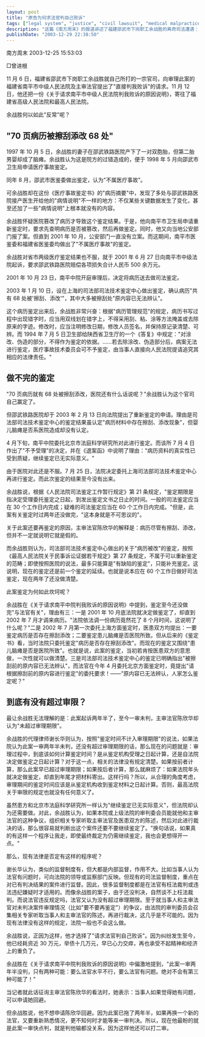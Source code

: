 ---
layout: post
title: "原告为何求法官判自己败诉"
tags: ["legal system", "justice", "civil lawsuit", "medical malpractice", "judicial process", "china"]
description: "这篇《南方周末》的报道讲述了福建邵武市下岗职工余战胜的离奇司法遭遇：因认为医院人员过失导致儿子脑瘫，他提起医疗赔偿诉讼。虽然司法鉴定证实病历被篡改 68 处，但案件拖延两年半未判，令原告精神和经济负担沉重，最终不得不向法院提出'请求判我败诉'的异常请求，以期能获得二审机会。"
publishDate: "2003-12-29 22:38:50"
---

南方周末 2003-12-25 15:53:03

□曾进根

11 月 6 日，福建省邵武市下岗职工余战胜就自己所打的一宗官司，向审理此案的福建省南平市中级人民法院及主审法官提出了"直接判我败诉"的请求。11 月 12 日，他还把一份《关于请求南平市中级人民法院判我败诉的原因说明》，寄往了福建省高级人民法院和最高人民法院。

余战胜何以如此"反常"呢？

## "70 页病历被擦刮添改 68 处"

1997 年 10 月 5 日，余战胜的妻子在邵武铁路医院产下了一对双胞胎，但第二胎男婴却成了脑瘫。余战胜认为这是院方的过错造成的，便于 1998 年 5 月向邵武市卫生局申请医疗事故鉴定。

同年 8 月，邵武市医鉴委做出鉴定，认为"不属医疗事故"。

可余战胜却在这份《医疗事故鉴定书》的"病历摘要"中，发现了多处与邵武铁路医院接产医生开给他的"病情说明"不一样的地方：不仅某些关键数据发生了变化，甚至还加了一些"病情说明"上根本就没有的内容。

余战胜怀疑医院篡改了病历才导致这个鉴定结果。于是，他向南平市卫生局申请重新鉴定时，要求先查明病历是否被篡改，然后再做鉴定。同时，他又向当地公安部门报了案。但直到 2001 年 10 月，公安部门一直没有立案。而这期间，南平市医鉴委和福建省医鉴委均做出了"不属医疗事故"的鉴定。

余战胜对省市两级医疗鉴定结果也不服，就于 2001 年 6 月 27 日向南平市中级法院起诉，要求邵武铁路医院赔偿各项损失合计人民币 500 余万元。

2001 年 10 月 23 日，南平中院开庭审理后，决定将病历送去做司法鉴定。

2003 年 1 月 10 日，设在上海的司法部司法技术鉴定中心做出鉴定，确认病历"共有 68 处被'擦刮、添改'"，其中大多被擦刮处"原内容已无法辨认"。

这个病历鉴定出来后，余战胜非常兴奋：根据"病历管理规范"的规定，病历书写过程中出现错字时，应当用双线划在错字上，不得采用刮、粘、涂等方法掩盖或去除原来的字迹。修改时，应当注明修改日期，修改人员签名，并保持原记录清楚、可辨。而 1994 年 7 月 5 日卫生部给陕西省卫生厅的一个《答复》中规定："对涂改、伪造的部分，不得作为鉴定的依据。……若去除涂改、伪造部分后，病案无法进行鉴定，医疗事故技术委员会可不予鉴定，由当事人直接向人民法院提请追究其相应的法律责任。"

## 做不完的鉴定

"70 页病历就有 68 处被擦刮添改，医院还有什么话说呢？"余战胜认为这个官司自己赢定了。

但邵武铁路医院却于 2003 年 2 月 13 日向法院提出了重新鉴定的申请。理由是司法部司法技术鉴定中心的鉴定结果虽认定"病历材料中存在擦刮、添改现象"，但婴儿脑瘫是否系医院造成却没有认定。

4 月下旬，南平中院委托北京市法庭科学研究所对此进行鉴定。而该所 7 月 4 日作出了"不予受理"的决定，并在《退案函》中说明了理由："病历资料的真实性已受到质疑，继续鉴定已无实际意义。"

由于医院对此还是不服。7 月 25 日，法院决定委托上海司法部司法技术鉴定中心再进行鉴定。而此次鉴定的结果至今没有出来。

余战胜说，根据《人民法院司法鉴定工作暂行规定》第 21 条规定，"鉴定期限是指决定受理委托鉴定之日起，到发出鉴定文书之日止的时间。一般的司法鉴定应当在 30 个工作日内完成；疑难的司法鉴定应当在 60 个工作日内完成。"但是，此案有关鉴定时过两年还没做完，"这本身就是不可思议的"。

关于此案还要再鉴定的原因，主审法官陈欣华的解释是：病历尽管有擦刮、添改，但并不一定就说明它就是假的。

而余战胜则认为，司法部司法技术鉴定中心做出的关于"病历被改"的鉴定，按照《最高人民法院关于民事诉讼证据若干规定》第 27 条规定，不属于可以重新鉴定的范畴；即使按照医院的说法，最多只能算是"有缺陷的鉴定"，只能补充鉴定。这说明，现在的鉴定还是前一个鉴定的延续。也就是说本应在 60 个工作日做好司法鉴定，现在两年了还没做清楚。

此案鉴定为何如此坎坷呢？

余战胜在《关于请求南平中院判我败诉的原因说明》中提到，鉴定至今还没做完"与法官有关"，理由有三：一是 2001 年 10 月底法院就决定做鉴定了，却直到 2002 年 7 月才调来病历。"法院依法调一份病历竟然花了 8 个月时间，这说明了什么呢？"二是 2002 年 7 月第一次委托上海方面鉴定时，医患双方均提出：一要鉴定病历是否存在擦刮添改；二要鉴定患儿脑瘫是否医院所致。但从后来的《鉴定书》看，当时法院只委托鉴定"病历是否存在擦刮添改"。而现在的鉴定又围绕"患儿脑瘫是否是医院所致"。也就是说，此案的鉴定，当初若肯按医患双方的意思做，一次性就可以做清楚。三是司法部司法技术鉴定中心的鉴定已明确指出"被擦刮前的原内容已无法辨认"，而法官在今年 4 月委托北京方面鉴定时，竟提出"请根据擦刮前的原内容进行鉴定"的委托要求！——"原内容已无法辨认，人家怎么鉴定呢？"

## 到底有没有超过审限？

最让余战胜无法理解的是：此案起诉两年半了，至今一审未判，主审法官陈欣华却认为"未超过审理期限"。

余战胜的代理律师谢长华则认为，按照"鉴定时间不计入审理期限"的说法，如果法院认为此案一审两年半未判，还没有超过审理期限的话，那么现在的问题就是：审理过程中，到底该如何计算鉴定时间？是从鉴定机构受理之日起计算，还是自法院决定做鉴定之日起计算？对于这一点，相关的法律没有规定清楚。如果按前者计算，那么此案早已超过审理期限；如果按后者计算，那么就麻烦了：如果法院年头就决定做鉴定，却直到年尾才把材料寄出。这样行吗？所以，从合理的角度考虑，审理期间的鉴定时间应该是从鉴定机构收到鉴定材料之日起计算。否则，最高法院关于审限的规定也就没有任何意义了。

虽然患方和北京市法庭科学研究所一样认为"继续鉴定已无实际意义"，但法院却认为还需要做。对此，余战胜认为，如果本院或上级法院的审判委会员能就他和主审法官的这种争议，组织相关专家听取主审法官及医患双方的陈述，然后对此进行裁决的话，那么很容易就判断出这个案件还要不要继续鉴定了。"换句话说，如果真的有这样一个程序让我走，即使最终裁定为仍需继续鉴定，我也会更想得开一点。"

那么，现有法律是否定有这样的程序呢？

谢长华认为，类似的监督制度有，但大都是内部监督，作用不大。比如当事人认为法官有问题时，可向法院的领导或监察部门反映。但现有的司法监督制度，重点在对已有判决结果的案件进行监督。因此，很多监督制度都是在法官有枉法裁判或违法违纪嫌疑时才适用的。而像余战胜的案子，由于还没判决，自然谈不上枉法裁判。而说法官违反规定吗，法官又认为没有超过审理期限。至于就当事人和主审法官对未判决案件审理情况（比如"要不要再鉴定"）的争议，由法院的审判委员会召集相关专家听取当事人和主审法官的陈述，再进行裁决，这几乎是不可能的。因为现有法律没有这样的规定，法院一般也不会这么做。

余战胜说，正因为这样，他才选择了"请求法官判自己败诉"。因为纠纷发生至今，他已经耗资近 30 万元，举债十几万元，早已心力交瘁，再也承受不起精神和经济上的重负了。

余战胜在《关于请求南平中院判我败诉的原因说明》中偏激地提到，"此案一审两年半没判，只有两种可能：要么法官水平不行，要么法官有问题。绝对不会有第三种可能了！"

当记者就此话征询主审法官陈欣华的看法时，她表示：当事人如果觉得她有问题，可以申请她回避。

但余战胜说，他不想申请陈欣华回避。因为此案已拖了两年半，如果再换一个新的法官，又要重新熟悉情况，更不知何时才能等来一审判决。所以，现在他最盼的就是此案一审快点判，就是判他输都没关系，因为这样他还可以打二审。
